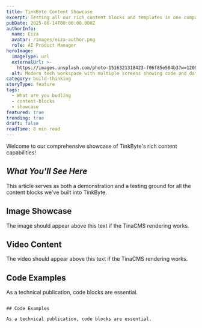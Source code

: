 ```yaml
---
title: TinkByte Content Showcase
excerpt: Testing all our rich content blocks and templates in one comprehensive article
pubDate: 2025-06-14T00:00:00.000Z
authorInfo:
  name: Eiza
  avatar: /images/eiza-author.png
  role: AI Product Manager
heroImage:
  imageType: url
  externalUrl: >-
    https://images.unsplash.com/photo-1516321318423-f06f85e504b3?w=1200&h=630&fit=crop
  alt: Modern tech workspace with multiple screens showing code and data
category: build-thinking
storyType: feature
tags:
  - What are you budling
  - content-blocks
  - showcase
featured: true
trending: true
draft: false
readTime: 8 min read
---
```


Welcome to our comprehensive showcase of TinkByte's rich content capabilities!

## *What You'll See Here*

This article serves as both a demonstration and a testing ground for all the content blocks we've built into TinkByte.

## Image Showcase

The image should appear above this text if the TinaCMS rendering works.

## Video Content

The video should appear above this text if the TinaCMS rendering works.

## Code Examples

As a technical publication, code blocks are essential.

```

## Code Examples

As a technical publication, code blocks are essential.
```
